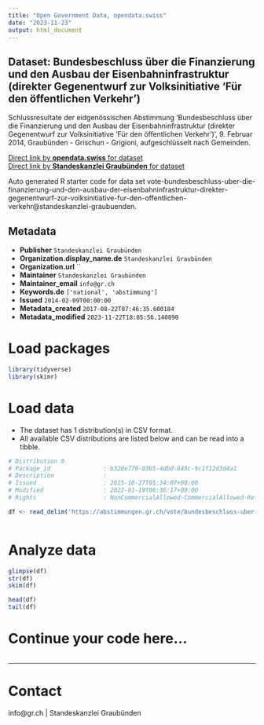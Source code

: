 ```yaml
---
title: "Open Government Data, opendata.swiss"
date: "2023-11-23"
output: html_document
---
```


## Dataset: Bundesbeschluss über die Finanzierung und den Ausbau der Eisenbahninfrastruktur (direkter Gegenentwurf zur Volksinitiative 'Für den öffentlichen Verkehr')

Schlussresultate der eidgenössischen Abstimmung 'Bundesbeschluss über die Finanzierung und den Ausbau der Eisenbahninfrastruktur (direkter Gegenentwurf zur Volksinitiative 'Für den öffentlichen Verkehr')', 9. Februar 2014, Graubünden - Grischun - Grigioni, aufgeschlüsselt nach Gemeinden.

[Direct link by **opendata.swiss** for dataset](https://opendata.swiss/de/dataset/bundesbeschluss-uber-die-finanzierung-und-den-ausbau-der-eisenbahninfrastruktur-direkter-gegene)<br>
[Direct link by **Standeskanzlei Graubünden** for dataset](https://abstimmungen.gr.ch/vote/bundesbeschluss-uber-die-finanzierung-und-den-ausbau-der-eisenbahninfrastruktur-direkter-gegenentwurf-zur-volksinitiative-fur-den-offentlichen-verkehr/data)

Auto generated R starter code for data set vote-bundesbeschluss-uber-die-finanzierung-und-den-ausbau-der-eisenbahninfrastruktur-direkter-gegenentwurf-zur-volksinitiative-fur-den-offentlichen-verkehr@standeskanzlei-graubuenden.

## Metadata

- **Publisher** `Standeskanzlei Graubünden`
- **Organization.display_name.de** `Standeskanzlei Graubünden`
- **Organization.url** ``
- **Maintainer** `Standeskanzlei Graubünden`
- **Maintainer_email** `info@gr.ch`
- **Keywords.de** `['national', 'abstimmung']`
- **Issued** `2014-02-09T00:00:00`
- **Metadata_created** `2017-08-22T07:46:35.600184`
- **Metadata_modified** `2023-11-22T18:05:56.140890`


# Load packages

```r

library(tidyverse)
library(skimr)

```

# Load data

-   The dataset has 1 distribution(s) in CSV format.
-   All available CSV distributions are listed below and can be read into a tibble.

```r

# Distribution 0
# Package_id               : b320e779-03b5-4dbd-849c-9c1f12d3d4a1
# Description              : 
# Issued                   : 2015-10-27T05:34:07+00:00
# Modified                 : 2022-01-19T06:36:17+00:00
# Rights                   : NonCommercialAllowed-CommercialAllowed-ReferenceRequired

df <- read_delim('https://abstimmungen.gr.ch/vote/bundesbeschluss-uber-die-finanzierung-und-den-ausbau-der-eisenbahninfrastruktur-direkter-gegenentwurf-zur-volksinitiative-fur-den-offentlichen-verkehr/data-csv')



```

# Analyze data

```r

glimpse(df)
str(df)
skim(df)

head(df)
tail(df)

```

# Continue your code here...

```r

```

------------------------------------------------------------------------

# Contact

info@gr.ch | Standeskanzlei Graubünden
